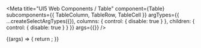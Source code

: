 

<Meta
  title="UI5 Web Components / Table"
  component={Table}
  subcomponents={{ TableColumn, TableRow, TableCell }}
  argTypes={{
    ...createSelectArgTypes({}),
    columns: { control: { disable: true } },
    children: { control: { disable: true } }
  }}
  args={{}}
/>

<DocsHeader />

<Canvas>
  <Story name="Default">
    {(args) => {
      return <Table {...args} />;
    }}
  </Story>
</Canvas>

<ArgsTable story="." />
